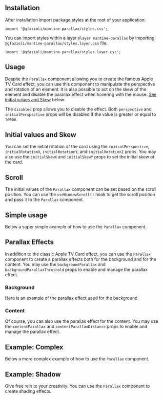 
## Installation

<InstallScript packages="@gfazioli/mantine-parallax" />

After installation import package styles at the root of your application:

```tsx
import '@gfazioli/mantine-parallax/styles.css';
```

You can import styles within a layer `@layer mantine-parallax` by importing `@gfazioli/mantine-parallax/styles.layer.css` file.

```tsx
import '@gfazioli/mantine-parallax/styles.layer.css';
```

## Usage

Despite the `Parallax` component allowing you to create the famous Apple TV Card effect, you can use this component to manipulate the perspective and rotation of an element. It is also possible to act on the skew of the element and disable the parallax effect when hovering with the mouse. [See Initial values and Skew](#initial-values-and-skew) below.

The `disabled` prop allows you to disable the effect. Both `perspective` and `initialPerspective` props will be disabled if the value is greater or equal to `10000`.

<Demo data={demos.configurator} />

## Initial values and Skew

You can set the initial rotation of the card using the `initialPerspective`, `initialRotationX`, `initialRotationY`, and `initialRotationZ` props.
You may also use the `initialSkewX` and `initialSkewY` props to set the initial skew of the card.

<Demo data={demos.initial} />

## Scroll

The initial values of the `Parallax` component can be set based on the scroll position. You can use the `useWindowScroll()` hook to get the scroll position and pass it to the `Parallax` component.

<Demo data={demos.scroll} />

## Simple usage

Below a super simple example of how to use the `Parallax` component.

<Demo data={demos.usage} />

## Parallax Effects

In addition to the classic Apple TV Card effect, you can use the `Parallax` component to create a parallax effects both for the background and for the content. You may use the `backgroundParallax` and `backgroundParallaxThreshold` props to enable and manage the parallax effect.

### Background

Here is an example of the parallax effect used for the background.

<Demo data={demos.background} />

### Content

Of course, you can also use the parallax effect for the content. You may use the `contentParallax` and `contentParallaxDistance` props to enable and manage the parallax effect.

<Demo data={demos.parallax} />

## Example: Complex

Below a more complex example of how to use the `Parallax` component.

<Demo data={demos.full} />

## Example: Shadow

Give free rein to your creativity. You can use the `Parallax` component to create shading effects.

<Demo data={demos.shadow} />
